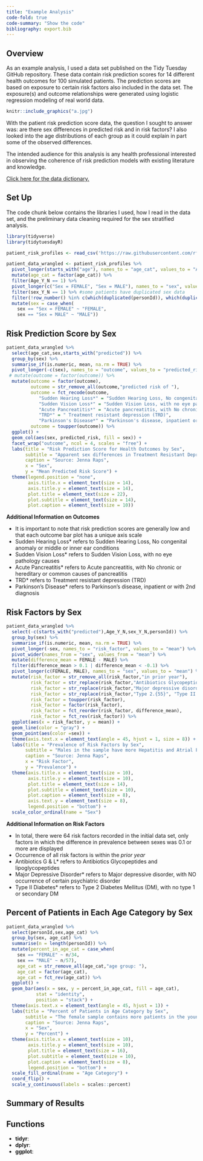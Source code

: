 ```yaml
---
title: "Example Analysis"
code-fold: true
code-summary: "Show the code"
bibliography: export.bib
---
```


## Overview

As an example analysis, I used a data set published on the Tidy Tuesday GitHub repository. These data contain risk prediction scores for 14 different health outcomes for 100 simulated patients. The prediction scores are based on exposure to certain risk factors also included in the data set. The exposure(s) and outcome relationships were generated using logistic regression modeling of real world data.

```r
knitr::include_graphics("a.jpg")
```

With the patient risk prediction score data, the question I sought to answer was: are there sex differences in predicted risk and in risk factors? I also looked into the age distributions of each group as it could explain in part some of the observed differences.

The intended audience for this analysis is any health professional interested in observing the coherence of risk prediction models with existing literature and knowledge.

[Click here for the data dictionary.](https://github.com/rfordatascience/tidytuesday/blob/master/data/2023/2023-10-24/readme.md#data-dictionary)

## Set Up

The code chunk below contains the libraries I used, how I read in the data set, and the preliminary data cleaning required for the sex stratified analysis.

```r
library(tidyverse)
library(tidytuesdayR)

patient_risk_profiles <- read_csv('https://raw.githubusercontent.com/rfordatascience/tidytuesday/master/data/2023/2023-10-24/patient_risk_profiles.csv')

patient_data_wrangled <- patient_risk_profiles %>%
  pivot_longer(starts_with("age"), names_to = "age_cat", values_to = "Age_Y_N") %>%
  mutate(age_cat = factor(age_cat)) %>%
  filter(Age_Y_N == 1) %>%
  pivot_longer(c("Sex = FEMALE", "Sex = MALE"), names_to = "sex", values_to = "sex_Y_N") %>%
  filter(sex_Y_N == 1) %>% #some patients have duplicated sex data
  filter(!row_number() %in% c(which(duplicated(personId)), which(duplicated(personId)) - c(1,1,1,1,1,1,1,1,1))) %>% #removing patients marked as both male and female
  mutate(sex = case_when(
    sex == "Sex = FEMALE" ~ "FEMALE",
    sex == "Sex = MALE" ~ "MALE"))

```

## Risk Prediction Score by Sex

```r
patient_data_wrangled %>%
  select(age_cat,sex,starts_with("predicted")) %>%
  group_by(sex) %>%
  summarise_if(is.numeric, mean, na.rm = TRUE) %>%
  pivot_longer(-c(sex), names_to = "outcome", values_to = "predicted_risk") %>%
 # mutate(outcome = factor(outcome)) %>% 
  mutate(outcome = factor(outcome),
         outcome = str_remove_all(outcome,"predicted risk of "), 
         outcome = fct_recode(outcome,
            "Sudden Hearing Loss*" = "Sudden Hearing Loss, No congenital anomaly or middle or inner ear conditions",
            "Sudden Vision Loss*" = "Sudden Vision Loss, with no eye pathology causes",
            "Acute Pancreatitis*" = "Acute pancreatitis, with No chronic or hereditary or common causes of pancreatitis",
            "TRD*" = " Treatment resistant depression (TRD)",
            "Parkinson's Disease*" = "Parkinson's disease, inpatient or with 2nd diagnosis"),
         outcome = toupper(outcome)) %>%
  ggplot() +
  geom_col(aes(sex, predicted_risk, fill = sex)) +
  facet_wrap("outcome", ncol = 4, scales = "free") +
  labs(title = "Risk Prediction Score for Health Outcomes by Sex",
       subtitle = "Apparent sex differences in Treatment Resistant Depression, Migraine, Dementia, Ulcerative Colitis, Parkinson's and more.",
       caption = "Source: Jenna Raps",
       x = "Sex",
       y = "Mean Predicted Risk Score") +
  theme(legend.position = "none",
        axis.title.x = element_text(size = 14),
        axis.title.y = element_text(size = 14),
        plot.title = element_text(size = 22),
        plot.subtitle = element_text(size = 14),
        plot.caption = element_text(size = 10))
```

::: callout
**Additional Information on Outcomes**

-   It is important to note that risk prediction scores are generally low and that each outcome bar plot has a unique axis scale
-   Sudden Hearing Loss\* refers to Sudden Hearing Loss, No congenital anomaly or middle or inner ear conditions
-   Sudden Vision Loss\* refers to Sudden Vision Loss, with no eye pathology causes
-   Acute Pancreatitis\* refers to Acute pancreatitis, with No chronic or hereditary or common causes of pancreatitis
-   TRD\* refers to Treatment resistant depression (TRD)
-   Parkinson's Disease\* refers to Parkinson's disease, inpatient or with 2nd diagnosis
:::

## Risk Factors by Sex

```r
patient_data_wrangled %>%
  select(-c(starts_with("predicted"),Age_Y_N,sex_Y_N,personId)) %>%
  group_by(sex) %>%
  summarise_if(is.numeric, mean, na.rm = TRUE) %>%
  pivot_longer(-sex, names_to = "risk_factor", values_to = "mean") %>%
  pivot_wider(names_from = "sex", values_from = "mean") %>%
  mutate(difference_mean = FEMALE - MALE) %>%
  filter(difference_mean > 0.1 | difference_mean < -0.1) %>%
  pivot_longer(c(FEMALE, MALE), names_to = "sex", values_to = "mean") %>%
  mutate(risk_factor = str_remove_all(risk_factor,"in prior year"),
         risk_factor = str_replace(risk_factor,"Antibiotics Glycopeptides and lipoglycopeptides","Antibiotics G & L*"),
         risk_factor = str_replace(risk_factor,"Major depressive disorder, with NO occurrence of certain psychiatric disorder", "Major Depressive Disorder*"),
         risk_factor = str_replace(risk_factor,"Type 2.{55}", "Type II Diabetes*"),
         risk_factor = toupper(risk_factor),
         risk_factor = factor(risk_factor),
         risk_factor = fct_reorder(risk_factor, difference_mean),
         risk_factor = fct_rev(risk_factor)) %>%
  ggplot(aes(x = risk_factor, y = mean)) +
  geom_line(color = "gray") +
  geom_point(aes(color =sex)) +
  theme(axis.text.x = element_text(angle = 45, hjust = 1, size = 8)) +
  labs(title = "Prevalence of Risk Factors by Sex",
       subtitle = "Males in the sample have more Hepatitis and Atrial Fibrillation, while females have more Osteoperosis and Type II\nDiabetes.",
       caption = "Source: Jenna Raps",
       x = "Risk Factor",
       y = "Prevalence") +
  theme(axis.title.x = element_text(size = 10),
        axis.title.y = element_text(size = 10),
        plot.title = element_text(size = 14),
        plot.subtitle = element_text(size = 10),
        plot.caption = element_text(size = 8),
        axis.text.y = element_text(size = 8),
        legend.position = "bottom") +
  scale_color_ordinal(name = "Sex") 
```

::: callout
**Additional Information on Risk Factors**

-   In total, there were 64 risk factors recorded in the initial data set, only factors in which the difference in prevalence between sexes was 0.1 or more are displayed
-   Occurrence of all risk factors is within the *prior year*
-   Antibiotics G & L\* refers to Antibiotics Glycopeptides and lipoglycopeptides
-   Major Depressive Disorder\* refers to Major depressive disorder, with NO occurrence of certain psychiatric disorder
-   Type II Diabetes\* refers to Type 2 Diabetes Mellitus (DM), with no type 1 or secondary DM
:::

## Percent of Patients in Each Age Category by Sex

```r
patient_data_wrangled %>%
  select(personId,sex,age_cat) %>%
  group_by(sex, age_cat) %>%
  summarise(n = length(personId)) %>%
  mutate(percent_in_age_cat = case_when(
    sex == "FEMALE" ~ n/34,
    sex == "MALE" ~ n/57),
    age_cat = str_remove_all(age_cat,"age group: "),
    age_cat = factor(age_cat),
    age_cat = fct_rev(age_cat)) %>%
  ggplot() +
  geom_bar(aes(x = sex, y = percent_in_age_cat, fill = age_cat),
           stat = "identity",
           position = "stack") +
  theme(axis.text.x = element_text(angle = 45, hjust = 1)) +
  labs(title = "Percent of Patients in Age Category by Sex",
       subtitle = "The female sample contains more patients in the younger age categories compared to the male sample.",
       caption = "Source: Jenna Raps",
       x = "Sex",
       y = "Percent") +
  theme(axis.title.x = element_text(size = 10),
        axis.title.y = element_text(size = 10),
        plot.title = element_text(size = 16),
        plot.subtitle = element_text(size = 10),
        plot.caption = element_text(size = 8),
        legend.position = "bottom") + 
  scale_fill_ordinal(name = "Age Category") +
  coord_flip() + 
  scale_y_continuous(labels = scales::percent)
```

## Summary of Results

## Functions

-   **tidyr**:
-   **dplyr**:
-   **ggplot**:
